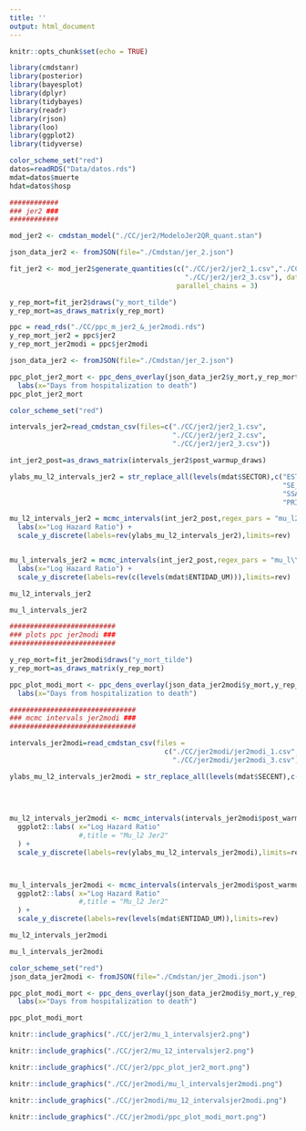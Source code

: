 ```yaml
---
title: ''
output: html_document
---
```


```r
knitr::opts_chunk$set(echo = TRUE)
```

```r
library(cmdstanr)
library(posterior)
library(bayesplot)
library(dplyr)
library(tidybayes)
library(readr)
library(rjson)
library(loo)
library(ggplot2)
library(tidyverse)

color_scheme_set("red")
datos=readRDS("Data/datos.rds")
mdat=datos$muerte
hdat=datos$hosp

```

```r

############
### jer2 ###
############

mod_jer2 <- cmdstan_model("./CC/jer2/ModeloJer2QR_quant.stan")

json_data_jer2 <- fromJSON(file="./Cmdstan/jer_2.json")

fit_jer2 <- mod_jer2$generate_quantities(c("./CC/jer2/jer2_1.csv","./CC/jer2/jer2_2.csv",
                                           "./CC/jer2/jer2_3.csv"), data = "./Cmdstan/jer_2.json",  
                                         parallel_chains = 3)

y_rep_mort=fit_jer2$draws("y_mort_tilde")
y_rep_mort=as_draws_matrix(y_rep_mort)
```

```r
ppc = read_rds("./CC/ppc_m_jer2_&_jer2modi.rds")
y_rep_mort_jer2 = ppc$jer2
y_rep_mort_jer2modi = ppc$jer2modi

json_data_jer2 <- fromJSON(file="./Cmdstan/jer_2.json")
```

```r
ppc_plot_jer2_mort <- ppc_dens_overlay(json_data_jer2$y_mort,y_rep_mort_jer2) + 
  labs(x="Days from hospitalization to death")
ppc_plot_jer2_mort
```

```r
color_scheme_set("red")

intervals_jer2=read_cmdstan_csv(files=c("./CC/jer2/jer2_1.csv",
                                        "./CC/jer2/jer2_2.csv",
                                        "./CC/jer2/jer2_3.csv"))

int_jer2_post=as_draws_matrix(intervals_jer2$post_warmup_draws)

ylabs_mu_l2_intervals_jer2 = str_replace_all(levels(mdat$SECTOR),c("ESTATAL" = "State managed",
                                                                   "SE_MAR_PE" = "SEDENA/SEMAR/PEMEX", 
                                                                   "SSA_OTROS" = "SSA",
                                                                   "PRIVADA"= "Private healthcare provider"))

mu_l2_intervals_jer2 = mcmc_intervals(int_jer2_post,regex_pars = "mu_l2\\W",prob_outer = .95) + 
  labs(x="Log Hazard Ratio") + 
  scale_y_discrete(labels=rev(ylabs_mu_l2_intervals_jer2),limits=rev)


mu_l_intervals_jer2 = mcmc_intervals(int_jer2_post,regex_pars = "mu_l\\W",prob_outer = .95) + 
  labs(x="Log Hazard Ratio") + 
  scale_y_discrete(labels=rev(c(levels(mdat$ENTIDAD_UM))),limits=rev)

mu_l2_intervals_jer2

mu_l_intervals_jer2

```


```r
##########################
### plots ppc jer2modi ###
##########################

y_rep_mort=fit_jer2modi$draws("y_mort_tilde")
y_rep_mort=as_draws_matrix(y_rep_mort)

ppc_plot_modi_mort <- ppc_dens_overlay(json_data_jer2modi$y_mort,y_rep_mort[1:200,]) + 
  labs(x="Days from hospitalization to death")

```

```r
###############################
### mcmc intervals jer2modi ###
###############################

intervals_jer2modi=read_cmdstan_csv(files = 
                                      c("./CC/jer2modi/jer2modi_1.csv","./CC/jer2modi/jer2modi_2.csv",
                                        "./CC/jer2modi/jer2modi_3.csv"))

ylabs_mu_l2_intervals_jer2modi = str_replace_all(levels(mdat$SECENT),c("ESTATAL" = "State managed",
                                                                       "SE_MAR_PE" = "SEDENA/SEMAR/PEMEX", 
                                                                       "SSA_OTROS" = "SSA",
                                                                       "PRIVADA"= "Private healthcare provider"))

mu_l2_intervals_jer2modi <- mcmc_intervals(intervals_jer2modi$post_warmup_draws,regex_pars = c("mu_l2\\W"),prob_outer = .95) +
  ggplot2::labs( x="Log Hazard Ratio"
                 #,title = "Mu_l2 Jer2"
  ) +
  scale_y_discrete(labels=rev(ylabs_mu_l2_intervals_jer2modi),limits=rev)



mu_l_intervals_jer2modi <- mcmc_intervals(intervals_jer2modi$post_warmup_draws,regex_pars = c("mu_l\\W"),prob_outer = .95) +
  ggplot2::labs( x="Log Hazard Ratio"
                 #,title = "Mu_l2 Jer2"
  ) +
  scale_y_discrete(labels=rev(levels(mdat$ENTIDAD_UM)),limits=rev)
```

```r
mu_l2_intervals_jer2modi
```

```r
mu_l_intervals_jer2modi
```

```r
color_scheme_set("red")
json_data_jer2modi <- fromJSON(file="./Cmdstan/jer_2modi.json")

ppc_plot_modi_mort <- ppc_dens_overlay(json_data_jer2modi$y_mort,y_rep_mort_jer2modi) + 
  labs(x="Days from hospitalization to death")

ppc_plot_modi_mort
```

```r
knitr::include_graphics("./CC/jer2/mu_1_intervalsjer2.png")

```

```r
knitr::include_graphics("./CC/jer2/mu_12_intervalsjer2.png")

```

```r
knitr::include_graphics("./CC/jer2/ppc_plot_jer2_mort.png")

```

```r
knitr::include_graphics("./CC/jer2modi/mu_l_intervalsjer2modi.png")
```

```r
knitr::include_graphics("./CC/jer2modi/mu_12_intervalsjer2modi.png")

```

```r
knitr::include_graphics("./CC/jer2modi/ppc_plot_modi_mort.png")

```
